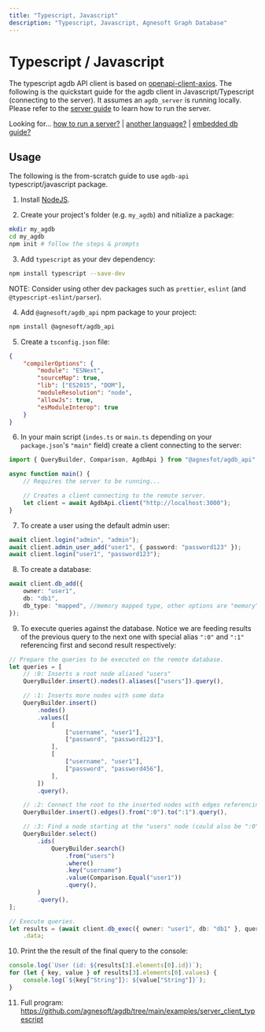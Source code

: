```yaml
---
title: "Typescript, Javascript"
description: "Typescript, Javascript, Agnesoft Graph Database"
---
```


# Typescript / Javascript

The typescript agdb API client is based on [openapi-client-axios](https://www.npmjs.com/package/openapi-client-axios). The following is the quickstart guide for the agdb client in Javascript/Typescript (connecting to the server). It assumes an `agdb_server` is running locally. Please refer to the [server guide](/docs/guides/how-to-run-server) to learn how to run the server.

Looking for... [how to run a server?](/docs/guides/how-to-run-server) | [another language?](/api-docs/openapi) | [embedded db guide?](/docs/guides/quickstart)

## Usage

The following is the from-scratch guide to use `agdb-api` typescript/javascript package.

1. Install [NodeJS](https://nodejs.org/en).

2. Create your project's folder (e.g. `my_agdb`) and nitialize a package:

```bash
mkdir my_agdb
cd my_agdb
npm init # follow the steps & prompts
```

3. Add `typescript` as your dev dependency:

```bash
npm install typescript --save-dev
```

NOTE: Consider using other dev packages such as `prettier`, `eslint` (and `@typescript-eslint/parser`).

4. Add `@agnesoft/agdb_api` npm package to your project:

```bash
npm install @agnesoft/agdb_api
```

5. Create a `tsconfig.json` file:

```json
{
    "compilerOptions": {
        "module": "ESNext",
        "sourceMap": true,
        "lib": ["ES2015", "DOM"],
        "moduleResolution": "node",
        "allowJs": true,
        "esModuleInterop": true
    }
}
```

6. In your main script (`indes.ts` or `main.ts` depending on your `package.json`'s
   `"main"` field) create a client connecting to the server:

```ts
import { QueryBuilder, Comparison, AgdbApi } from "@agnesfot/agdb_api";

async function main() {
    // Requires the server to be running...

    // Creates a client connecting to the remote server.
    let client = await AgdbApi.client("http://localhost:3000");
}
```

7. To create a user using the default admin user:

```ts
await client.login("admin", "admin");
await client.admin_user_add("user1", { password: "password123" });
await client.login("user1", "password123");
```

8. To create a database:

```ts
await client.db_add({
    owner: "user1",
    db: "db1",
    db_type: "mapped", //memory mapped type, other options are "memory" and "file"
});
```

9. To execute queries against the database. Notice we are feeding results of the
   previous query to the next one with special alias `":0"` and `":1"` referencing first
   and second result respectively:

```ts
// Prepare the queries to be executed on the remote database.
let queries = [
    // :0: Inserts a root node aliased "users"
    QueryBuilder.insert().nodes().aliases(["users"]).query(),

    // :1: Inserts more nodes with some data
    QueryBuilder.insert()
        .nodes()
        .values([
            [
                ["username", "user1"],
                ["password", "password123"],
            ],
            [
                ["username", "user1"],
                ["password", "password456"],
            ],
        ])
        .query(),

    // :2: Connect the root to the inserted nodes with edges referencing both from previous queries
    QueryBuilder.insert().edges().from(":0").to(":1").query(),

    // :3: Find a node starting at the "users" node (could also be ":0" in this instance) with specific username
    QueryBuilder.select()
        .ids(
            QueryBuilder.search()
                .from("users")
                .where()
                .key("username")
                .value(Comparison.Equal("user1"))
                .query(),
        )
        .query(),
];

// Execute queries.
let results = (await client.db_exec({ owner: "user1", db: "db1" }, queries))
    .data;
```

10. Print the the result of the final query to the console:

```ts
console.log(`User (id: ${results[3].elements[0].id})`);
for (let { key, value } of results[3].elements[0].values) {
    console.log(`${key["String"]}: ${value["String"]}`);
}
```

11. Full program: https://github.com/agnesoft/agdb/tree/main/examples/server_client_typescript
